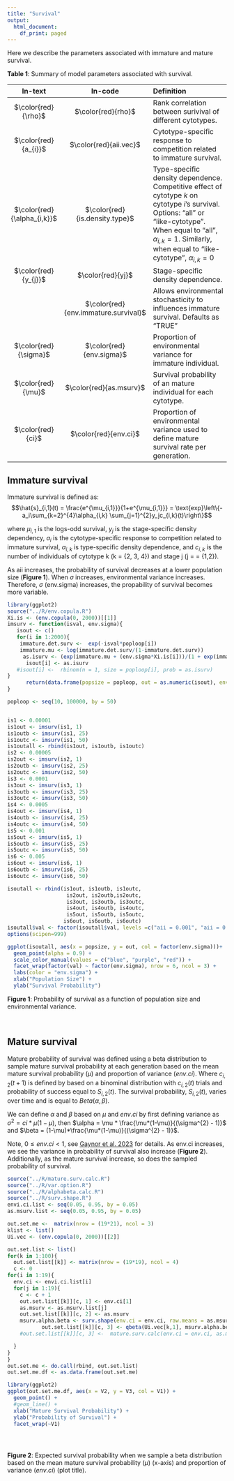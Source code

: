 ```yaml
---
title: "Survival"
output:
  html_document:
    df_print: paged
---
```


Here we describe the parameters associated with immature and mature survival.

**Table 1**: Summary of model parameters associated with survival.


| In-text | In-code |    Definition        | 
|:--------:|:--------:|:-------------------------------------|
|$\color{red}{\rho}$ |$\color{red}{rho}$ | Rank correlation between surivival of different cytotypes.|
|$\color{red}{a_{i}}$ |$\color{red}{aii.vec}$ | Cytotype-specific response to competition related to immature survival.|
|$\color{red}{\alpha_{i,k}}$|$\color{red}{is.density.type}$ | Type-specific density dependence. Competitive effect of cytotype $k$ on cytotype $i$'s survival. Options: "all" or "like-cytotype". When equal to "all", $\alpha_{i,k} = 1$. Similarly, when equal to "like-cytotype", $\alpha_{i,k} = 0$ | 
|$\color{red}{y_{j}}$| $\color{red}{yj}$| Stage-specific density dependence. |
||$\color{red}{env.immature.survival}$| Allows environmental stochasticity to influences immature survival. Defaults as "TRUE"|
|$\color{red}{\sigma}$|$\color{red}{env.sigma}$| Proportion of environmental variance for immature individual. |
|$\color{red}{\mu}$ | $\color{red}{as.msurv}$	| Survival probability of an mature individual for each cytotype. 	|
|$\color{red}{ci}$| $\color{red}{env.ci}$		| Proportion of environmental variance used to define mature survival rate per generation.	|
                                                                

## Immature survival  
Immature survival is defined as:
$$\hat{s}_{i,1}(t) = \frac{e^{\mu_{i,1}}}{1+e^{\mu_{i,1}}} = \text{exp}\left\{-a_i\sum_{k=2}^{4}\alpha_{i,k} \sum_{j=1}^{2}y_jc_{i,k}(t)\right\}$$

where $\mu_{i,1}$ is the logs-odd survival, ${y_{j}}$ is the stage-specific density dependency, $a_i$ is the cytotype-specific response to competition related to immature survival, $\alpha_{i,k}$ is type-specific density dependence, and $c_{i,k}$ is the number of individuals of cytotype k (k = \{2, 3, 4\}) and stage j (j = = \{1,2\}).

As aii increases, the probability of survival decreases at a lower population size (**Figure 1**). When $\sigma$ increases, environmental variance increases.  Therefore, $\sigma$ (env.sigma) increases, the propability of survival becomes more variable. 



```r
library(ggplot2)
source("../R/env.copula.R")
Xi.is <- (env.copula(0, 2000))[[1]]
imsurv <- function(isval, env.sigma){
   isout <- c() 
   for(i in 1:2000){
    immature.det.surv <-  exp(-isval*poploop[i])
    immature.mu <- log(immature.det.surv/(1-immature.det.surv))
     as.isurv <- (exp(immature.mu + (env.sigma*Xi.is[i]))/(1 + exp(immature.mu + (env.sigma*Xi.is[i]))))
      isout[i] <- as.isurv
   #isout[i] <-  rbinom(n = 1, size = poploop[i], prob = as.isurv)
}
      return(data.frame(popsize = poploop, out = as.numeric(isout), env.sigma =  env.sigma, val = paste0("aii = ", isval)))
}

poploop <- seq(10, 100000, by = 50)


is1 <- 0.00001
is1out <- imsurv(is1, 1)
is1outb <- imsurv(is1, 25)
is1outc <- imsurv(is1, 50)
is1outall <- rbind(is1out, is1outb, is1outc)
is2 <- 0.00005
is2out <- imsurv(is2, 1)
is2outb <- imsurv(is2, 25)
is2outc <- imsurv(is2, 50)
is3 <- 0.0001
is3out <- imsurv(is3, 1)
is3outb <- imsurv(is3, 25)
is3outc <- imsurv(is3, 50)
is4 <- 0.0005
is4out <- imsurv(is4, 1)
is4outb <- imsurv(is4, 25)
is4outc <- imsurv(is4, 50)
is5 <- 0.001
is5out <- imsurv(is5, 1)
is5outb <- imsurv(is5, 25)
is5outc <- imsurv(is5, 50)
is6 <- 0.005
is6out <- imsurv(is6, 1)
is6outb <- imsurv(is6, 25)
is6outc <- imsurv(is6, 50)

isoutall <- rbind(is1out, is1outb, is1outc, 
                   is2out, is2outb,is2outc, 
                   is3out, is3outb, is3outc,
                   is4out, is4outb, is4outc,
                   is5out, is5outb, is5outc, 
                  is6out, is6outb, is6outc)
isoutall$val <- factor(isoutall$val, levels =c("aii = 0.001", "aii = 0.005", "aii = 0.0001", "aii = 0.0005", "aii = 0.00001", "aii = 0.00005"))
options(scipen=999)

ggplot(isoutall, aes(x = popsize, y = out, col = factor(env.sigma)))+
  geom_point(alpha = 0.9) +
  scale_color_manual(values = c("blue", "purple", "red")) +
  facet_wrap(factor(val) ~ factor(env.sigma), nrow = 6, ncol = 3) +
  labs(color = "env.sigma") +
  xlab("Population Size") +
  ylab("Survival Probability")


```
**Figure 1**: Probability of survival as a function of population size and environmental variance. 

<br>

## Mature survival   
Mature probability of survival was defined using a beta distribution to sample mature survival probability at each generation based on the mean mature survival probability ($\mu$) and  proportion of variance ($env.ci$). Where $c_{i, 2}(t + 1)$ is defined by based on a binominal distribution with $c_{i,2}(t)$ trials and probability of success equal to $S_{i,2}(t)$. The survival probability, $S_{i,2}(t)$, varies over time and is equal to $Beta(\alpha, \beta)$. 

We can define $\alpha$ and $\beta$ based on $\mu$ and $env.ci$ by first defining variance as $\sigma^{2} = ci*\mu(1-\mu)$, then $\alpha = \mu * \frac{\mu*(1-\mu)}{(\sigma^{2} - 1)}$ and $\beta = (1-\mu)*\frac{\mu*(1-\mu)}{(\sigma^{2} - 1)}$. 

Note,  $0 \le env.ci < 1$, see [Gaynor et al. 2023](https://doi.org/10.1101/2023.03.29.534764) for details. As env.ci increases, we see the variance in probability of survival also increase (**Figure 2**). Additionally, as the mature survival increase, so does the sampled probability of survival.
  

```r
source("../R/mature.surv.calc.R")
source("../R/var.option.R")
source("../R/alphabeta.calc.R")
source("../R/surv.shape.R")
envi.ci.list <- seq(0.05, 0.95, by = 0.05) 
as.msurv.list <- seq(0.05, 0.95, by = 0.05)

out.set.me <-  matrix(nrow = (19*21), ncol = 3)
klist <- list()
Ui.vec <- (env.copula(0, 2000))[[2]]

out.set.list <- list()
for(k in 1:100){
  out.set.list[[k]] <- matrix(nrow = (19*19), ncol = 4)
  c <- 0
for(i in 1:19){
  env.ci <- envi.ci.list[i]
  for(j in 1:19){
    c <- c + 1
    out.set.list[[k]][c, 1] <- env.ci[1]
    as.msurv <- as.msurv.list[j]
    out.set.list[[k]][c, 2] <- as.msurv
    msurv.alpha.beta <- surv.shape(env.ci = env.ci, raw.means = as.msurv)
           out.set.list[[k]][c, 3] <- qbeta(Ui.vec[k,1], msurv.alpha.beta[1,1], msurv.alpha.beta[2,1])
    #out.set.list[[k]][c, 3] <-  mature.surv.calc(env.ci = env.ci, as.msurv = as.msurv)

  }
}
}
out.set.me <- do.call(rbind, out.set.list)
out.set.me.df <- as.data.frame(out.set.me)

library(ggplot2)
ggplot(out.set.me.df, aes(x = V2, y = V3, col = V1)) +
  geom_point() +
  #geom_line() +
  xlab("Mature Survival Probability") +
  ylab("Probability of Survival") +
  facet_wrap(~V1)





```
**Figure 2**: Expected survival probability when we sample a beta distribution based on the mean mature survival probability ($\mu$) (x-axis) and  proportion of variance ($env.ci$) (plot title).



